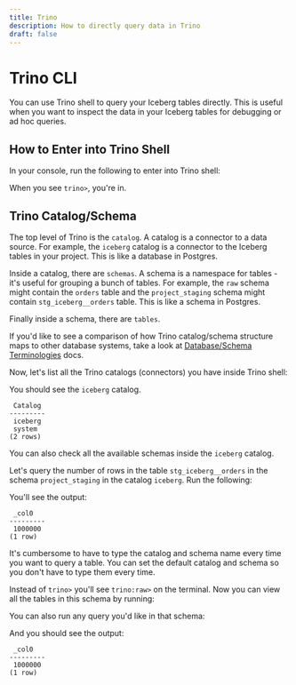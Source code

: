 ```yaml
---
title: Trino
description: How to directly query data in Trino
draft: false
---
```


# Trino CLI

You can use Trino shell to query your Iceberg tables directly. This is useful when you want to inspect the data in your Iceberg tables for debugging or ad hoc queries.

## How to Enter into Trino Shell

In your console, run the following to enter into Trino shell:

<BashCode code="sidetrek run trino shell" client:load />

When you see `trino>`, you're in.

## Trino Catalog/Schema

The top level of Trino is the `catalog`. A catalog is a connector to a data source. For example, the `iceberg` catalog is a connector to the Iceberg tables in your project. This is like a database in Postgres.

Inside a catalog, there are `schemas`. A schema is a namespace for tables - it's useful for grouping a bunch of tables. For example, the `raw` schema might contain the `orders` table and the `project_staging` schema might contain `stg_iceberg__orders` table. This is like a schema in Postgres.

Finally inside a schema, there are `tables`.

If you'd like to see a comparison of how Trino catalog/schema structure maps to other database systems, take a look at [Database/Schema Terminologies](/docs/concepts/database-schemas) docs.

Now, let's list all the Trino catalogs (connectors) you have inside Trino shell:

<BashCode code="show catalogs;" client:load />

You should see the `iceberg` catalog.

```plaintext
 Catalog 
---------
 iceberg 
 system  
(2 rows)
```

You can also check all the available schemas inside the `iceberg` catalog.

<BashCode code="show schemas in iceberg;" client:load />

Let's query the number of rows in the table `stg_iceberg__orders` in the schema `project_staging` in the catalog `iceberg`. Run the following:

<BashCode code="select count(*) from iceberg.project_staging.stg_iceberg__orders;" client:load />

You'll see the output:

```plaintext
 _col0  
---------
 1000000 
(1 row)
```

It's cumbersome to have to type the catalog and schema name every time you want to query a table. You can set the default catalog and schema so you don't have to type them every time.

<BashCode code="use iceberg.raw;" client:load />

Instead of `trino>` you'll see `trino:raw>` on the terminal. Now you can view all the tables in this schema by running:

<BashCode code="show tables;" client:load />

You can also run any query you'd like in that schema:

<BashCode code="select count(*) from orders;" client:load />

And you should see the output:

```plaintext
 _col0  
---------
 1000000 
(1 row)
```
